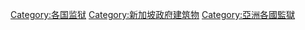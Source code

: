 [[Category:各国监狱|Category:各国监狱]]
[[Category:新加坡政府建筑物|Category:新加坡政府建筑物]]
[[Category:亞洲各國監獄|Category:亞洲各國監獄]]